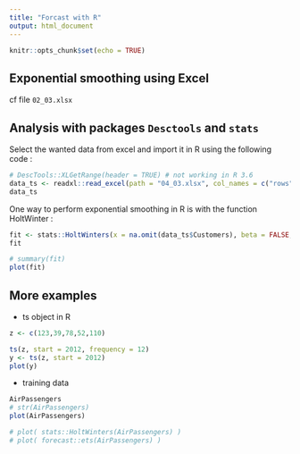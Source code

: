 ```yaml
---
title: "Forcast with R"
output: html_document
---
```


```r
knitr::opts_chunk$set(echo = TRUE)
```


## Exponential smoothing using Excel

cf file `02_03.xlsx`


## Analysis with packages `Desctools` and `stats` 

Select the wanted data from excel and import it in R using the following code :


```r
# DescTools::XLGetRange(header = TRUE) # not working in R 3.6
data_ts <- readxl::read_excel(path = "04_03.xlsx", col_names = c("rows", "Customers", "Forecasted Customers", "Error", "Squared Error", 6:8), skip = 2, trim_ws = TRUE)
data_ts
```

One way to perform exponential smoothing in R is with the function HoltWinter :


```r
fit <- stats::HoltWinters(x = na.omit(data_ts$Customers), beta = FALSE, gamma = FALSE, l.start = 472)
fit
```

```r
# summary(fit)
plot(fit)
```


## More examples


* ts object in R

```r
z <- c(123,39,78,52,110)

ts(z, start = 2012, frequency = 12)
y <- ts(z, start = 2012)
plot(y)
```


* training data

```r
AirPassengers
# str(AirPassengers)
plot(AirPassengers)
```


```r
# plot( stats::HoltWinters(AirPassengers) )
# plot( forecast::ets(AirPassengers) )
```

